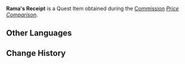 {{Item Infobox
|id           = 120119
|image        = Item Informant Code Chart.png
|type         = Quest Items
|description  = A receipt you got from Rama. It can be used to collect goods purchased from Rama.
|source1      = [[Price Comparison]]
}}
'''Rama's Receipt''' is a Quest Item obtained during the [[Commission]] ''[[Price Comparison]]''.

==Other Languages==
{{Other Languages
|default_hidden = 1
|en      = Rama's Receipt
|zhs     = 拉玛的收货单
|zhs_rm  = Lāmǎ de Shōuhuò-dān
|zht     = 拉瑪的收貨單
|zht_rm  = Lāmǎ de Shōuhuò-dān
|ja      = ラマからの領収書
|ja_rm   = Rama kara no Ryoushuusho
|ko      = 라마의 화물 영수증
|ko_rm   = Rama-ui Hwamul Yeongsujeung
|es      = Recibo de Rama
|fr      = Reçu de Rama
|ru      = Расписка Рамы
|th      = ใบเสร็จของ Rama
|th_rm   = 
|vi      = Biên Nhận Của Rama
|de      = Ramas Empfangsberechtigung
|id      = Tanda Terima Rama
|pt      = Recibo de Rama
|tr      = Rama'nın Makbuzu
|it      = Ricevuta di Rama
}}

==Change History==
{{Change History|3.1}}